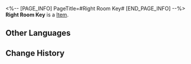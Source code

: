 <%-- [PAGE_INFO]
PageTitle=#Right Room Key#
[END_PAGE_INFO] --%>
{{Item Infobox
|title       = Right Room Key
|id          = 149966
|image       = Item Right Room Key.png
|type        = 
|invCategory = Missions
|rarity      = 1
|effect      = 
|description = 
}}
'''Right Room Key''' is a [[Item]].

==Other Languages==
{{Other Languages
|en   = Right Room Key
|zhs  = 右侧房间钥匙
|zht  = 右側房間鑰匙
|ja   = 右側の部屋の鍵
|ko   = 오른쪽 방 열쇠
|es   = Llave de la sala de la derecha
|fr   = Clé de la salle de droite
|ru   = Ключ от правой двери
|th   = กุญแจห้องทางขวา
|vi   = Chìa Khóa Phòng Bên Phải
|de   = Schlüssel zum rechten Zimmer
|id   = Kunci Ruang Kanan
|pt   = Chave da Sala Direita
}}

==Change History==
{{Change History|2.0}}
